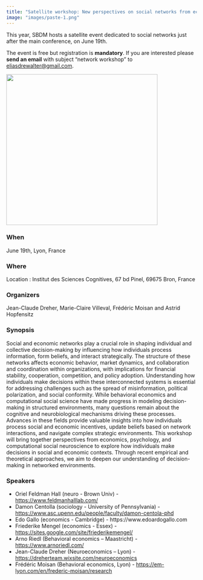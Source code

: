 ```yaml
---
title: "Satellite workshop: New perspectives on social networks from economics, psychology and neuroscience"
image: "images/paste-1.png"
---
```


This year, SBDM hosts a satellite event dedicated to social networks
just after the main conference, on June 19th.

The event is free but registration is **mandatory**. If you are
interested please **send an email** with subject "network workshop" to
[eliasdrewalter\@gmail.com](eliasdrewalter@gmail.com).

![](images/paste-1.png){fig-align="center" width="400"}

### When

June 19th, Lyon, France

### Where

Location : Institut des Sciences Cognitives, 67 bd Pinel, 69675 Bron,
France

### Organizers

Jean-Claude Dreher, Marie-Claire Villeval, Frédéric Moisan and Astrid
Hopfensitz

### Synopsis

Social and economic networks play a crucial role in shaping individual
and collective decision-making by influencing how individuals process
information, form beliefs, and interact strategically. The structure of
these networks affects economic behavior, market dynamics, and
collaboration and coordination within organizations, with implications
for financial stability, cooperation, competition, and policy adoption.
Understanding how individuals make decisions within these interconnected
systems is essential for addressing challenges such as the spread of
misinformation, political polarization, and social conformity. While
behavioral economics and computational social science have made progress
in modeling decision-making in structured environments, many questions
remain about the cognitive and neurobiological mechanisms driving these
processes. Advances in these fields provide valuable insights into how
individuals process social and economic incentives, update beliefs based
on network interactions, and navigate complex strategic environments.
This workshop will bring together perspectives from economics,
psychology, and computational social neuroscience to explore how
individuals make decisions in social and economic contexts. Through
recent empirical and theoretical approaches, we aim to deepen our
understanding of decision-making in networked environments.

### Speakers

-   Oriel Feldman Hall (neuro - Brown Univ) -
    <https://www.feldmanhalllab.com/>
-   Damon Centolla (sociology - University of Pennsylvania) -
    <https://www.asc.upenn.edu/people/faculty/damon-centola-phd>
-   Edo Gallo (economics - Cambridge) - https://www.edoardogallo.com
-   Friederike Mengel (economics - Essex) -
    <https://sites.google.com/site/friederikemengel/>
-   Arno Riedl (Behavioral economics – Maastricht) -
    <https://www.arnoriedl.com/>
-   Jean-Claude Dreher (Neuroeconomics – Lyon) -
    <https://dreherteam.wixsite.com/neuroeconomics>
-   Frédéric Moisan (Behavioral economics, Lyon) -
    <https://em-lyon.com/en/frederic-moisan/research>